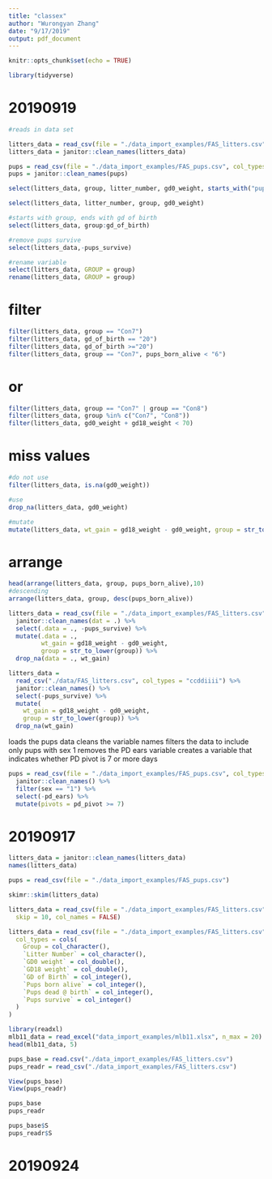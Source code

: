 ```yaml
---
title: "classex"
author: "Wurongyan Zhang"
date: "9/17/2019"
output: pdf_document
---
```


```r
knitr::opts_chunk$set(echo = TRUE)
```

```r
library(tidyverse)
```
# 20190919

```r
#reads in data set

litters_data = read_csv(file = "./data_import_examples/FAS_litters.csv", col_types = "ccddiiii")
litters_data = janitor::clean_names(litters_data)

pups = read_csv(file = "./data_import_examples/FAS_pups.csv", col_types = "ciiiii")
pups = janitor::clean_names(pups)
```

```r
select(litters_data, group, litter_number, gd0_weight, starts_with("pups"))

select(litters_data, litter_number, group, gd0_weight)

#starts with group, ends with gd of birth
select(litters_data, group:gd_of_birth)

#remove pups survive
select(litters_data,-pups_survive)
```

```r
#rename variable
select(litters_data, GROUP = group)
rename(litters_data, GROUP = group)
```


# filter

```r
filter(litters_data, group == "Con7")
filter(litters_data, gd_of_birth == "20")
filter(litters_data, gd_of_birth >="20")
filter(litters_data, group == "Con7", pups_born_alive < "6")
```

# or

```r
filter(litters_data, group == "Con7" | group == "Con8")
filter(litters_data, group %in% c("Con7", "Con8"))
filter(litters_data, gd0_weight + gd18_weight < 70)

```

# miss values
```r
#do not use
filter(litters_data, is.na(gd0_weight))

#use
drop_na(litters_data, gd0_weight)
```

```r
#mutate
mutate(litters_data, wt_gain = gd18_weight - gd0_weight, group = str_to_lower(group)) #to lower cases for group

```

# arrange
```r
head(arrange(litters_data, group, pups_born_alive),10)
#descending
arrange(litters_data, group, desc(pups_born_alive))
```

```r
litters_data = read_csv(file = "./data_import_examples/FAS_litters.csv", col_types = "ccddiiii") %>%
  janitor::clean_names(dat = .) %>%
  select(.data = ., -pups_survive) %>%
  mutate(.data = .,
         wt_gain = gd18_weight - gd0_weight,
         group = str_to_lower(group)) %>%
  drop_na(data = ., wt_gain)

litters_data = 
  read_csv("./data/FAS_litters.csv", col_types = "ccddiiii") %>%
  janitor::clean_names() %>%
  select(-pups_survive) %>%
  mutate(
    wt_gain = gd18_weight - gd0_weight,
    group = str_to_lower(group)) %>% 
  drop_na(wt_gain)

```


loads the pups data
cleans the variable names
filters the data to include only pups with sex 1
removes the PD ears variable
creates a variable that indicates whether PD pivot is 7 or more days
```r
pups = read_csv(file = "./data_import_examples/FAS_pups.csv", col_types = "ciiiii") %>%
  janitor::clean_names() %>%
  filter(sex == "1") %>%
  select(-pd_ears) %>%
  mutate(pivots = pd_pivot >= 7)
```











# 20190917

```r
litters_data = janitor::clean_names(litters_data)
names(litters_data)
```

```r
pups = read_csv(file = "./data_import_examples/FAS_pups.csv")
```

```r
skimr::skim(litters_data)
```

```r
litters_data = read_csv(file = "./data_import_examples/FAS_litters.csv",
  skip = 10, col_names = FALSE)
```


```r
litters_data = read_csv(file = "./data_import_examples/FAS_litters.csv",
  col_types = cols(
    Group = col_character(),
    `Litter Number` = col_character(),
    `GD0 weight` = col_double(),
    `GD18 weight` = col_double(),
    `GD of Birth` = col_integer(),
    `Pups born alive` = col_integer(),
    `Pups dead @ birth` = col_integer(),
    `Pups survive` = col_integer()
  )
)
```

```r
library(readxl)
mlb11_data = read_excel("data_import_examples/mlb11.xlsx", n_max = 20)
head(mlb11_data, 5)
```

```r
pups_base = read.csv("./data_import_examples/FAS_litters.csv")
pups_readr = read_csv("./data_import_examples/FAS_litters.csv")

View(pups_base)
View(pups_readr)

pups_base
pups_readr

pups_base$S
pups_readr$S
```


# 20190924

























